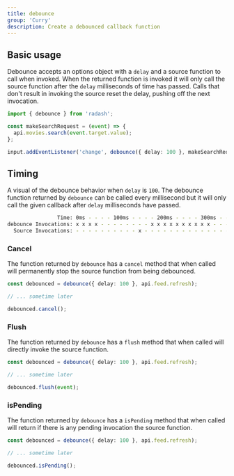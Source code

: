```yaml
---
title: debounce
group: 'Curry'
description: Create a debounced callback function
---
```


## Basic usage

Debounce accepts an options object with a `delay` and a source function to call when invoked. When the returned function is invoked it will only call the source function after the `delay` milliseconds of time has passed. Calls that don't result in invoking the source reset the delay, pushing off the next invocation.

```ts
import { debounce } from 'radash';

const makeSearchRequest = (event) => {
  api.movies.search(event.target.value);
};

input.addEventListener('change', debounce({ delay: 100 }, makeSearchRequest));
```

## Timing

A visual of the debounce behavior when `delay` is `100`. The debounce function returned by `debounce` can be called every millisecond but it will only call the given callback after `delay` milliseconds have passed.

```sh
                Time: 0ms - - - - 100ms - - - - 200ms - - - - 300ms - - - - 400ms - - - -
debounce Invocations: x x x x - - - - - - - - x x x x x x x x x x - - - - - - - - - - - -
  Source Invocations: - - - - - - - - - - x - - - - - - - - - - - - - - - - - x - - - - -
```

### Cancel

The function returned by `debounce` has a `cancel` method that when called will permanently stop the source function from being debounced.

```ts
const debounced = debounce({ delay: 100 }, api.feed.refresh);

// ... sometime later

debounced.cancel();
```

### Flush

The function returned by `debounce` has a `flush` method that when called will directly invoke the source function.

```ts
const debounced = debounce({ delay: 100 }, api.feed.refresh);

// ... sometime later

debounced.flush(event);
```

### isPending

The function returned by `debounce` has a `isPending` method that when called will return if there is any pending invocation the source function.

```ts
const debounced = debounce({ delay: 100 }, api.feed.refresh);

// ... sometime later

debounced.isPending();
```
